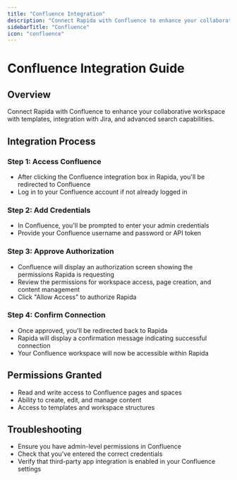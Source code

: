 ```yaml
---
title: "Confluence Integration"
description: "Connect Rapida with Confluence to enhance your collaborative workspace"
sidebarTitle: "Confluence"
icon: "confluence"
---
```

# Confluence Integration Guide

## Overview
Connect Rapida with Confluence to enhance your collaborative workspace with templates, integration with Jira, and advanced search capabilities.

## Integration Process

### Step 1: Access Confluence
- After clicking the Confluence integration box in Rapida, you'll be redirected to Confluence
- Log in to your Confluence account if not already logged in

### Step 2: Add Credentials
- In Confluence, you'll be prompted to enter your admin credentials
- Provide your Confluence username and password or API token

### Step 3: Approve Authorization
- Confluence will display an authorization screen showing the permissions Rapida is requesting
- Review the permissions for workspace access, page creation, and content management
- Click "Allow Access" to authorize Rapida

### Step 4: Confirm Connection
- Once approved, you'll be redirected back to Rapida
- Rapida will display a confirmation message indicating successful connection
- Your Confluence workspace will now be accessible within Rapida

## Permissions Granted
- Read and write access to Confluence pages and spaces
- Ability to create, edit, and manage content
- Access to templates and workspace structures

## Troubleshooting
- Ensure you have admin-level permissions in Confluence
- Check that you've entered the correct credentials
- Verify that third-party app integration is enabled in your Confluence settings

